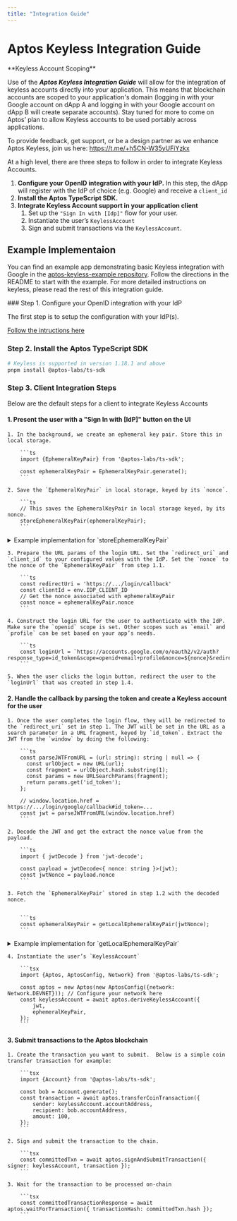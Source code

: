 ```yaml
---
title: "Integration Guide"
---
```


# Aptos Keyless Integration Guide

<Callout type="info">
  **Keyless Account Scoping**

  Use of the **_Aptos Keyless Integration Guide_** will allow for the integration of keyless accounts directly into your application. This means that blockchain accounts are scoped to your application's domain (logging in with your Google account on dApp A and logging in with your Google account on dApp B will create separate accounts). Stay tuned for more to come on Aptos’ plan to allow Keyless accounts to be used portably across applications.

  To provide feedback, get support, or be a design partner as we enhance Aptos Keyless, join us here: https://t.me/+h5CN-W35yUFiYzkx
</Callout>

At a high level, there are three steps to follow in order to integrate Keyless Accounts.

1. **Configure your OpenID integration with your IdP.** In this step, the dApp will register with the IdP of choice (e.g. Google) and receive a `client_id`
2. **Install the Aptos TypeScript SDK.**
3. **Integrate Keyless Account support in your application client**
   1. Set up the `"Sign In with [Idp]"` flow for your user.
   2. Instantiate the user’s `KeylessAccount`
   3. Sign and submit transactions via the `KeylessAccount`.

## Example Implementaion

You can find an example app demonstrating basic Keyless integration with Google in the [aptos-keyless-example repository](https://github.com/aptos-labs/aptos-keyless-example/). Follow the directions in the README to start with the example. For more detailed instructions on keyless, please read the rest of this integration guide.

<Steps>
### Step 1. Configure your OpenID integration with your IdP

The first step is to setup the configuration with your IdP(s).

[Follow the intructions here](oidc-support.md)

### Step 2. Install the Aptos TypeScript SDK

```bash
# Keyless is supported in version 1.18.1 and above
pnpm install @aptos-labs/ts-sdk
```

### Step 3. Client Integration Steps

Below are the default steps for a client to integrate Keyless Accounts

#### 1. Present the user with a "Sign In with [IdP]" button on the UI

    1. In the background, we create an ephemeral key pair. Store this in local storage.

        ```ts
        import {EphemeralKeyPair} from '@aptos-labs/ts-sdk';

        const ephemeralKeyPair = EphemeralKeyPair.generate();
        ```

    2. Save the `EphemeralKeyPair` in local storage, keyed by its `nonce`.

        ```ts
        // This saves the EphemeralKeyPair in local storage keyed, by its nonce.
        storeEphemeralKeyPair(ephemeralKeyPair);
        ```

<details>
<summary>Example implementation for `storeEphemeralKeyPair`</summary>

<Callout type="info">
This implementation is an example of how to store the `EphemeralKeyPair` in local storage using the nonce as the key. Different implementations may be used according to your application's needs.
</Callout>

```ts
/**
 * Stored ephemeral key pairs in localStorage (nonce -> ephemeralKeyPair)
 */
export type StoredEphemeralKeyPairs = { [nonce: string]: EphemeralKeyPair };

/**
 * Retrieve all ephemeral key pairs from localStorage and decode them. The new ephemeral key pair
 * is then stored in localStorage with the nonce as the key.
 */
export const storeEphemeralKeyPair = (
  ephemeralKeyPair: EphemeralKeyPair,
): void => {
  // Retrieve the current ephemeral key pairs from localStorage
  const accounts = getLocalEphemeralKeyPairs();

  // Store the new ephemeral key pair in localStorage
  accounts[ephemeralKeyPair.nonce] = ephemeralKeyPair;
  localStorage.setItem(
    "ephemeral-key-pairs",
    encodeEphemeralKeyPairs(accounts),
  );
};

/**
 * Retrieve all ephemeral key pairs from localStorage and decode them.
 */
export const getLocalEphemeralKeyPairs = (): StoredEphemeralKeyPairs => {
  const rawEphemeralKeyPairs = localStorage.getItem("ephemeral-key-pairs");
  try {
    return rawEphemeralKeyPairs
      ? decodeEphemeralKeyPairs(rawEphemeralKeyPairs)
      : {};
  } catch (error) {
    // eslint-disable-next-line no-console
    console.warn(
      "Failed to decode ephemeral key pairs from localStorage",
      error,
    );
    return {};
  }
};

/**
 * Encoding for the EphemeralKeyPair class to be stored in localStorage
 */
const EphemeralKeyPairEncoding = {
  decode: (e: any) => EphemeralKeyPair.fromBytes(e.data),
  encode: (e: EphemeralKeyPair) => ({
    __type: "EphemeralKeyPair",
    data: e.bcsToBytes(),
  }),
};

/**
 * Stringify the ephemeral key pairs to be stored in localStorage
 */
export const encodeEphemeralKeyPairs = (
  keyPairs: StoredEphemeralKeyPairs,
): string =>
  JSON.stringify(keyPairs, (_, e) => {
    if (typeof e === "bigint") return { __type: "bigint", value: e.toString() };
    if (e instanceof Uint8Array)
      return { __type: "Uint8Array", value: Array.from(e) };
    if (e instanceof EphemeralKeyPair)
      return EphemeralKeyPairEncoding.encode(e);
    return e;
  });

/**
 * Parse the ephemeral key pairs from a string
 */
export const decodeEphemeralKeyPairs = (
  encodedEphemeralKeyPairs: string,
): StoredEphemeralKeyPairs =>
  JSON.parse(encodedEphemeralKeyPairs, (_, e) => {
    if (e && e.__type === "bigint") return BigInt(e.value);
    if (e && e.__type === "Uint8Array") return new Uint8Array(e.value);
    if (e && e.__type === "EphemeralKeyPair")
      return EphemeralKeyPairEncoding.decode(e);
    return e;
  });
```

</details>

    3. Prepare the URL params of the login URL. Set the `redirect_uri` and `client_id` to your configured values with the IdP. Set the `nonce` to the nonce of the `EphemeralKeyPair` from step 1.1.

        ```ts
        const redirectUri = 'https://.../login/callback'
        const clientId = env.IDP_CLIENT_ID
        // Get the nonce associated with ephemeralKeyPair
        const nonce = ephemeralKeyPair.nonce
        ```

    4. Construct the login URL for the user to authenticate with the IdP. Make sure the `openid` scope is set. Other scopes such as `email` and `profile` can be set based on your app’s needs.

        ```ts
        const loginUrl = `https://accounts.google.com/o/oauth2/v2/auth?response_type=id_token&scope=openid+email+profile&nonce=${nonce}&redirect_uri=${redirectUri}&client_id=${clientId}`
        ```

    5. When the user clicks the login button, redirect the user to the `loginUrl` that was created in step 1.4.

#### 2. Handle the callback by parsing the token and create a Keyless account for the user

    1. Once the user completes the login flow, they will be redirected to the `redirect_uri` set in step 1. The JWT will be set in the URL as a search parameter in a URL fragment, keyed by `id_token`. Extract the JWT from the `window` by doing the following:

        ```ts
        const parseJWTFromURL = (url: string): string | null => {
          const urlObject = new URL(url);
          const fragment = urlObject.hash.substring(1);
          const params = new URLSearchParams(fragment);
          return params.get('id_token');
        };

        // window.location.href = https://.../login/google/callback#id_token=...
        const jwt = parseJWTFromURL(window.location.href)
        ```

    2. Decode the JWT and get the extract the nonce value from the payload.

        ```ts
        import { jwtDecode } from 'jwt-decode';

        const payload = jwtDecode<{ nonce: string }>(jwt);
        const jwtNonce = payload.nonce
        ```

    3. Fetch the `EphemeralKeyPair` stored in step 1.2 with the decoded nonce.


        ```ts
        const ephemeralKeyPair = getLocalEphemeralKeyPair(jwtNonce);
        ```

<details>
<summary>Example implementation for `getLocalEphemeralKeyPair`</summary>

<Callout type="info">
This implementation is an example of how to retrieve the `EphemeralKeyPair` from local storage using the nonce as the key. Different implementations may be used according to your application's needs. It is important that you validate the expiry timestamp of the ephemeral key pair to ensure that it is still valid.
</Callout>

```ts
/**
 * Stored ephemeral key pairs in localStorage (nonce -> ephemeral key pair)
 */
export type StoredEphemeralKeyPairs = { [nonce: string]: EphemeralKeyPair };

/**
 * Retrieve the ephemeral key pair with the given nonce from localStorage.
 */
export const getLocalEphemeralKeyPair = (
  nonce: string,
): EphemeralKeyPair | null => {
  const keyPairs = getLocalEphemeralKeyPairs();

  // Get the account with the given nonce (the generated nonce of the ephemeral key pair may not match
  // the nonce in localStorage), so we need to validate it before returning it (implementation specific).
  const ephemeralKeyPair = keyPairs[nonce];
  if (!ephemeralKeyPair) return null;

  // If the account is valid, return it, otherwise remove it from the device and return null
  return validateEphemeralKeyPair(nonce, ephemeralKeyPair);
};

/**
 * Retrieve all ephemeral key pairs from localStorage and decode them.
 */
export const getLocalEphemeralKeyPairs = (): StoredEphemeralKeyPairs => {
  const rawEphemeralKeyPairs = localStorage.getItem("ephemeral-key-pairs");
  try {
    return rawEphemeralKeyPairs
      ? decodeEphemeralKeyPairs(rawEphemeralKeyPairs)
      : {};
  } catch (error) {
    console.warn(
      "Failed to decode ephemeral key pairs from localStorage",
      error,
    );
    return {};
  }
};

/**
 * Validate the ephemeral key pair with the given nonce and the expiry timestamp. If the nonce does not match
 * the generated nonce of the ephemeral key pair, the ephemeral key pair is removed from localStorage. This is
 * to validate that the nonce algorithm is the same (e.g. if the nonce algorithm changes).
 */
export const validateEphemeralKeyPair = (
  nonce: string,
  ephemeralKeyPair: EphemeralKeyPair,
): EphemeralKeyPair | null => {
  // Check the nonce and the expiry timestamp of the account to see if it is valid
  if (
    nonce === ephemeralKeyPair.nonce &&
    ephemeralKeyPair.expiryDateSecs > BigInt(Math.floor(Date.now() / 1000))
  ) {
    return ephemeralKeyPair;
  }
  removeEphemeralKeyPair(nonce);
  return null;
};

/**
 * Remove the ephemeral key pair with the given nonce from localStorage.
 */
export const removeEphemeralKeyPair = (nonce: string): void => {
  const keyPairs = getLocalEphemeralKeyPairs();
  delete keyPairs[nonce];
  localStorage.setItem(
    "ephemeral-key-pairs",
    encodeEphemeralKeyPairs(keyPairs),
  );
};
```

</details>

    4. Instantiate the user’s `KeylessAccount`

        ```tsx
        import {Aptos, AptosConfig, Network} from '@aptos-labs/ts-sdk';

        const aptos = new Aptos(new AptosConfig({network: Network.DEVNET})); // Configure your network here
        const keylessAccount = await aptos.deriveKeylessAccount({
            jwt,
            ephemeralKeyPair,
        });
        ```

#### 3. Submit transactions to the Aptos blockchain

    1. Create the transaction you want to submit.  Below is a simple coin transfer transaction for example:

        ```tsx
        import {Account} from '@aptos-labs/ts-sdk';

        const bob = Account.generate();
        const transaction = await aptos.transferCoinTransaction({
            sender: keylessAccount.accountAddress,
            recipient: bob.accountAddress,
            amount: 100,
        });
        ```

    2. Sign and submit the transaction to the chain.

        ```tsx
        const committedTxn = await aptos.signAndSubmitTransaction({ signer: keylessAccount, transaction });
        ```

    3. Wait for the transaction to be processed on-chain

        ```tsx
        const committedTransactionResponse = await aptos.waitForTransaction({ transactionHash: committedTxn.hash });
        ```
</Steps>